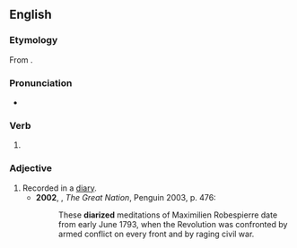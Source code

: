 ==English==

===Etymology===
From {{suffix|en|diarize|ed}}.

===Pronunciation===
* {{a|UK}} {{IPA|/ˈdʌɪəɹʌɪzd/|lang=en}}

===Verb===
{{head|en|verb form}}

# {{en-past of|diarize}}

===Adjective===
{{en-adj}}

# Recorded in a [[diary]].
#* '''2002''', {{w|Colin Jones (historian)|Colin Jones}}, ''The Great Nation'', Penguin 2003, p. 476:
#*: These '''diarized''' meditations of Maximilien Robespierre date from early June 1793, when the Revolution was confronted by armed conflict on every front and by raging civil war.